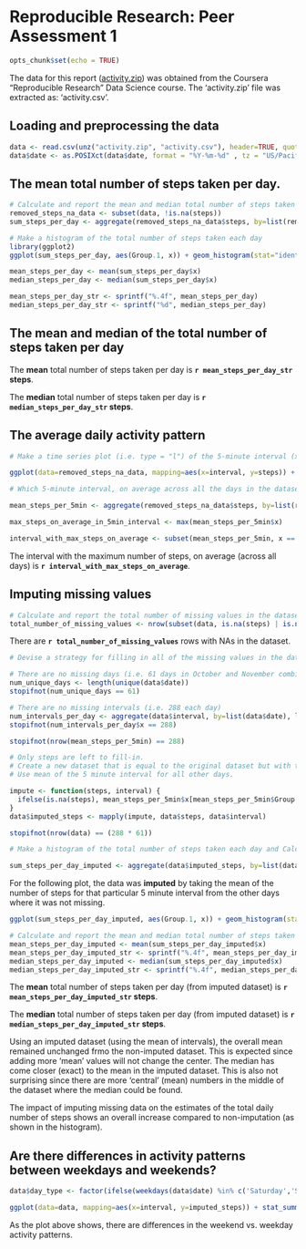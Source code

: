 # Reproducible Research: Peer Assessment 1

```r
opts_chunk$set(echo = TRUE)
```

The data for this report ([activity.zip](https://github.com/rdpeng/RepData_PeerAssessment1/commit/9abcd99566ad027022e4aafbffb5768f9ee11182#diff-d732846a7761c0c1ec91a3ba65791c60)) was obtained from the Coursera "Reproducible Research" Data Science course.  The 'activity.zip' file was extracted as: 'activity.csv'.

## Loading and preprocessing the data

```r
data <- read.csv(unz("activity.zip", "activity.csv"), header=TRUE, quote="\"", sep=",", na.strings=c("NA"), colClasses=c(steps="integer", date="character", interval="integer"))
data$date <- as.POSIXct(data$date, format = "%Y-%m-%d" , tz = "US/Pacific")
```



## The mean total number of steps taken per day.

```r

# Calculate and report the mean and median total number of steps taken per day
removed_steps_na_data <- subset(data, !is.na(steps))
sum_steps_per_day <- aggregate(removed_steps_na_data$steps, by=list(removed_steps_na_data$date), sum)

# Make a histogram of the total number of steps taken each day
library(ggplot2)
ggplot(sum_steps_per_day, aes(Group.1, x)) + geom_histogram(stat="identity", binwidth=24*60*60) + xlab("Day") + ylab("# Steps") + ggtitle("# Steps Per Day")

mean_steps_per_day <- mean(sum_steps_per_day$x)
median_steps_per_day <- median(sum_steps_per_day$x)

mean_steps_per_day_str <- sprintf("%.4f", mean_steps_per_day)
median_steps_per_day_str <- sprintf("%d", median_steps_per_day)
```


## The mean and median of the total number of steps taken per day

The **mean** total number of steps taken per day is **`r mean_steps_per_day_str` steps**.

The **median** total number of steps taken per day is **`r median_steps_per_day_str` steps**.


## The average daily activity pattern

```r

# Make a time series plot (i.e. type = "l") of the 5-minute interval (x-axis) and the average number of steps taken, averaged across all days (y-axis)

ggplot(data=removed_steps_na_data, mapping=aes(x=interval, y=steps)) + stat_summary(fun.y = mean, geom="line", mapping = aes (group = 1)) + xlab("5 Minute Interval") + ylab("Avg. # of Steps Over All Days") + ggtitle("Average Daily Activity Pattern")
```

```r

# Which 5-minute interval, on average across all the days in the dataset, contains the maximum number of steps?

mean_steps_per_5min <- aggregate(removed_steps_na_data$steps, by=list(removed_steps_na_data$interval), mean)

max_steps_on_average_in_5min_interval <- max(mean_steps_per_5min$x)

interval_with_max_steps_on_average <- subset(mean_steps_per_5min, x == max_steps_on_average_in_5min_interval)$Group.1
```

The interval with the maximum number of steps, on average (across all days) is **`r interval_with_max_steps_on_average`**.



## Imputing missing values

```r

# Calculate and report the total number of missing values in the dataset (i.e. the total number of rows with NAs)
total_number_of_missing_values <- nrow(subset(data, is.na(steps) | is.na(date) | is.na(interval)))
```

There are **`r total_number_of_missing_values`** rows with NAs in the dataset.

```r

# Devise a strategy for filling in all of the missing values in the dataset.

# There are no missing days (i.e. 61 days in October and November combined)
num_unique_days <- length(unique(data$date))
stopifnot(num_unique_days == 61)

# There are no missing intervals (i.e. 288 each day)
num_intervals_per_day <- aggregate(data$interval, by=list(data$date), length)
stopifnot(num_intervals_per_day$x == 288)

stopifnot(nrow(mean_steps_per_5min) == 288)

# Only steps are left to fill-in.
# Create a new dataset that is equal to the original dataset but with the missing data filled in.
# Use mean of the 5 minute interval for all other days.

impute <- function(steps, interval) {
  ifelse(is.na(steps), mean_steps_per_5min$x[mean_steps_per_5min$Group.1 == interval], steps)
}
data$imputed_steps <- mapply(impute, data$steps, data$interval)

stopifnot(nrow(data) == (288 * 61))
```


```r

# Make a histogram of the total number of steps taken each day and Calculate and report the mean and median total number of steps taken per day. Do these values differ from the estimates from the first part of the assignment? What is the impact of imputing missing data on the estimates of the total daily number of steps?

sum_steps_per_day_imputed <- aggregate(data$imputed_steps, by=list(data$date), sum)
```

For the following plot, the data was **imputed** by taking the mean of the number of steps for that particular 5 minute interval from the other days where it was not missing.

```r
ggplot(sum_steps_per_day_imputed, aes(Group.1, x)) + geom_histogram(stat="identity", binwidth=24*60*60) + xlab("Day") + ylab("# Steps") + ggtitle("# Steps Per Day (Imputed)")
```

```r

# Calculate and report the mean and median total number of steps taken per day
mean_steps_per_day_imputed <- mean(sum_steps_per_day_imputed$x)
mean_steps_per_day_imputed_str <- sprintf("%.4f", mean_steps_per_day_imputed)
median_steps_per_day_imputed <- median(sum_steps_per_day_imputed$x)
median_steps_per_day_imputed_str <- sprintf("%.4f", median_steps_per_day_imputed)
```

The **mean** total number of steps taken per day (from imputed dataset) is **`r mean_steps_per_day_imputed_str` steps**.

The **median** total number of steps taken per day (from imputed dataset) is **`r median_steps_per_day_imputed_str` steps**.

Using an imputed dataset (using the mean of intervals), the overall mean remained unchanged frmo the non-imputed dataset.  This is expected since adding more 'mean' values will not change the center.  The median has come closer (exact) to the mean in the imputed dataset.  This is also not surprising since there are more 'central' (mean) numbers in the middle of the dataset where the median could be found.

The impact of imputing missing data on the estimates of the total daily number of steps shows an overall increase compared to non-imputation (as shown in the histogram).



## Are there differences in activity patterns between weekdays and weekends?

```r

data$day_type <- factor(ifelse(weekdays(data$date) %in% c('Saturday','Sunday') ,'weekend', 'weekday'))

ggplot(data=data, mapping=aes(x=interval, y=imputed_steps)) + stat_summary(fun.y = mean, geom="line", mapping = aes (group = 1)) + xlab("Interval") + ylab("Number of steps") + ggtitle("Average Weekday/Weekend Activity Pattern") + facet_wrap(~ day_type, ncol=1)

```

As the plot above shows, there are differences in the weekend vs. weekday activity patterns.


